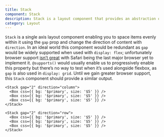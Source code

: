 ```yaml
---
title: Stack
component: Stack
description: Stack is a layout component that provides an abstraction over the flexbox gap property
category: Layout
---
```


`Stack` is a single axis layout component enabling you to space items evenly within it using the `gap` prop and change the direction of content with `direction`. In an ideal world this component would be redundant as `gap` would be widely supported when used with `display: flex`; unfortunately browser support [isn’t great](https://caniuse.com/flexbox-gap) with Safari being the last major browser yet to implement it. `@supports()` would usually enable us to progressively enable this property but there’s no way to test when it’s used alongside flexbox, as `gap` is also used in `display: grid`. Until we gain greater browser support, this `Stack` component should provide a similar output.

```tsx preview
<Stack gap="2" direction="column">
  <Box css={{ bg: '$primary', size: '$5' }} />
  <Box css={{ bg: '$primary', size: '$5' }} />
  <Box css={{ bg: '$primary', size: '$5' }} />
</Stack>
```

```tsx preview
<Stack gap="2" direction="row">
  <Box css={{ bg: '$primary', size: '$5' }} />
  <Box css={{ bg: '$primary', size: '$5' }} />
  <Box css={{ bg: '$primary', size: '$5' }} />
</Stack>
```

